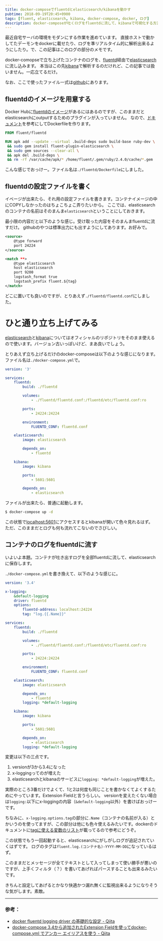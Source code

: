 ```yaml
---
title: docker-composeでfluentdとelasticsearch/kibanaを動かす
pubtime: 2018-09-19T20:45+0900
tags: [fluent, elasticsearch, kibana, docker-compose, docker, ログ]
description: docker-composeが吐くログをfluentdに流して、kibanaで可視化する方法です。fluentdとkibanaも含めて、全てdocker上で動かしています。
---
```


最近自宅サーバの環境をモダンにする作業を進めています。
直接ホストで動かしてたデーモンをdockerに載せたり、ログを準リアルタイム的に解析出来るようにしたり。で、この記事はこのログの部分のメモです。

docker-comopseで立ち上げたコンテナのログを、[fluentd](https://www.fluentd.org)経由で[elasticsearch](https://www.elastic.co/jp/products/elasticsearch)に流し込みます。
本当はこの先[kibana](https://www.elastic.co/jp/products/kibana)で解析するのだけれど、この記事では扱いません。一応立てるだけ。

なお、ここで使ったファイル一式は[github](https://github.com/macrat/dockercompose-fluent-elasticsearch-kibana)にあります。

## fluentdのイメージを用意する
Docker Hubに[fluentdのイメージ](https://hub.docker.com/r/fluent/fluentd/)があるにはあるのですが、このままだとelasticsearchにoutputするためのプラグインが入っていません。
なので、[ドキュメント](https://github.com/fluent/fluentd-docker-image#3-customize-dockerfile-to-install-plugins-optional)を参考にしてDockerfileを作ります。

``` dockerfile
FROM fluent/fluentd

RUN apk add --update --virtual .build-deps sudo build-base ruby-dev \
 && sudo gem install fluent-plugin-elasticsearch \
 && sudo gem sources --clear-all \
 && apk del .build-deps \
 && rm -rf /var/cache/apk/* /home/fluent/.gem/ruby/2.4.0/cache/*.gem
```

こんな感じでおっけー。ファイル名は`./fluentd/Dockerfile`にしました。

## fluentdの設定ファイルを書く
イベージが出来たら、それ用の設定ファイルを書きます。コンテナイメージの中にCOPYしなかったのはちょこちょこ弄りたいから。
ここでは、elasticsearchのコンテナの名前はそのまんま`elasticsearch`ということにしておきます。

最小限の内容だと以下のような感じ。受け取った内容をそのまんまfluentdに流すだけ。
githubのやつは標準出力にも出すようにしてあります。お好みで。

``` xml
<source>
    @type forward
    port 24224
</source>

<match **>
    @type elasticsearch
    host elasticsearch
    port 9200
    logstash_format true
    logstash_prefix fluent.${tag}
</match>
```

どこに置いても良いのですが、とりあえず`./fluentd/fluentd.conf`にしました。

# ひと通り立ち上げてみる
[elasticsearch](https://hub.docker.com/r/_/elasticsearch/)と[kibana](https://hub.docker.com/r/_/kibana/)についてはオフィシャルのリポジトリをそのまま使えるので使います。バージョン古いっぽいけど、まあ良いでしょう。

とりあえず立ち上げるだけのdocker-composeは以下のような感じになります。ファイル名は`./docker-compose.yml`で。

``` yaml
version: '3'

services:
    fluentd:
        build: ./fluentd

        volumes:
            - ./fluentd/fluentd.conf:/fluentd/etc/fluentd.conf:ro

        ports:
            - 24224:24224

        environment:
            FLUENTD_CONF: fluentd.conf

    elasticsearch:
        image: elasticsearch

        depends_on:
            - fluentd

    kibana:
        image: kibana

        ports:
            - 5601:5601

        depends_on:
            - elasticsearch
```

ファイルが出来たら、普通に起動します。

``` bash
$ docker-compose up -d
```

この状態で[localhost:5601](http://localhost:5601)にアクセスするとkibanaが開いて色々見れるはず。
ただ、このままだとログも何も流れてこないのでさびしい。

## コンテナのログをfluentdに流す
いよいよ本題。コンテナが吐き出すログを全部fluentdに流して、elasticsearchに保存します。

`./docker-compose.yml`を書き換えて、以下のような感じに。

``` yaml
version: '3.4'

x-logging:
    &default-logging
    driver: fluentd
    options:
        fluentd-address: localhost:24224
        tag: "log.{{.Name}}"

services:
    fluentd:
        build: ./fluentd

        volumes:
            - ./fluentd/fluentd.conf:/fluentd/etc/fluentd.conf:ro

        ports:
            - 24224:24224

        environment:
            FLUENTD_CONF: fluentd.conf

    elasticsearch:
        image: elasticsearch

        depends_on:
            - fluentd
        logging: *default-logging

    kibana:
        image: kibana

        ports:
            - 5601:5601

        depends_on:
            - elasticsearch
        logging: *default-logging
```

変更は以下の三点です。

1. versionが3から3.4になった
2. x-loggingってのが増えた
3. elasticsearchとkibanaのサービスに`logging: *default-logging`が増えた。

実際のところ3番だけでよくて、1と2は何度も同じことを書かなくてよくするためにやっています。Extension Fieldと言うらしい。
versionを変えたくない場合は`logging:`以下にx-loggingの内容（`&default-logging`以外）を書けばおっけーです。

ちなみに、`x-logging.options.tag`の部分に`.Name`（コンテナの名前が入る）とかいうのを使ってますが、この部分は他にも色々使えるみたいです。dockerのドキュメントに[tagに使える変数のリスト](https://docs.docker.com/config/containers/logging/log_tags/)が載ってるので参考にどうぞ。

この状態でもう一回起動すると、elasticsearchにがしがしログが追記されていくはずです。
ログのタグは`fluent.log.(コンテナ名)-YYYY-MM-DD`になっているはず。

このままだとメッセージが全てテキストとして入ってしまって使い勝手が悪いのですが、上手くフィルタ（？）を書いてあげればパースすることも出来るみたいです。

きちんと設定してあげるとかなり快適かつ漏れ無くに監視出来るようになりそうな気がします。素敵。

---

### 参考：
- [docker fluentd logging driver の基礎的な設定 - Qiita](https://qiita.com/moaikids/items/8a8ee90e163f14e6e923)
- [docker-compose 3.4から追加されたExtension Fieldを使ってdocker-compose.yml でアンカー エイリアスを使う - Qiita](https://qiita.com/kyusyukeigo/items/af20487162ff0a1a6cea)
